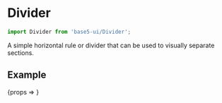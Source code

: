 

<Meta title="Components/Divider" component={Divider} />

# Divider

```js
import Divider from 'base5-ui/Divider';
```

A simple horizontal rule or divider that can be used to visually separate sections.

## Example

<Canvas>
	<Story name="Divider">{props => <Divider {...props} />}</Story>
</Canvas>
